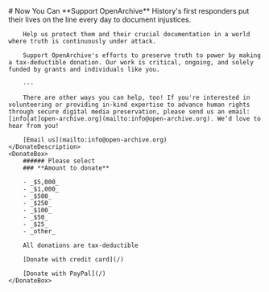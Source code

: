 
<HeaderSection>
# Now You Can **Support OpenArchive**

</HeaderSection>
<DonateSection>
    <DonateDescription>
        History's first responders put their lives on the line every day to document injustices.

        Help us protect them and their crucial documentation in a world where truth is continuously under attack.

        Support OpenArchive's efforts to preserve truth to power by making a tax-deductible donation. Our work is critical, ongoing, and solely funded by grants and individuals like you.

        ---

        There are other ways you can help, too! If you're interested in volunteering or providing in-kind expertise to advance human rights through secure digital media preservation, please send us an email: [info[at]open-archive.org](mailto:info@open-archive.org). We’d love to hear from you!

        [Email us](mailto:info@open-archive.org)
    </DonateDescription>
    <DonateBox>
        ###### Please select
        ### **Amount to donate**

        - _$5,000_
        - _$1,000_
        - _$500_
        - _$250_
        - _$100_
        - _$50_
        - _$25_
        - _other_

        All donations are tax-deductible

        [Donate with credit card](/)

        [Donate with PayPal](/)
    </DonateBox>

</DonateSection>
